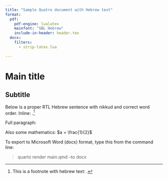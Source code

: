 ```yaml
---
title: "Sample Quatro document with Hebrew text"
format:
  pdf:
    pdf-engine: lualatex
    mainfont: "SBL Hebrew"
    include-in-header: header.tex
  docx:
    filters:
      - strip-latex.lua
  
---
```


# Main title

## Subtitle

Below is a proper RTL Hebrew sentence with nikkud and correct word order. Inline: \heb{מִזְמֹ֡ור שִׁיר־חֲנֻכַּ֖ת הַבַּ֣יִת לְדָוִֽד׃}.[^1]

Full paragraph:

\begin{hebrew}
אֲרוֹמִמְךָ֣ יְ֭הוָה כִּ֣י דִלִּיתָ֑נִי וְלֹא־שִׂמַּ֖חְתָּ אֹיְבַ֣י לִֽי׃

יְהוָ֥ה אֱלֹהָ֑י שִׁוַּ֥עְתִּי אֵ֝לֶ֗יךָ וַתִּרְפָּאֵֽנִי׃

יְֽהוָ֗ה הֶֽעֱלִ֣יתָ מִן־שְׁאֹ֣ול נַפְשִׁ֑י חִ֝יִּיתַ֗נִי מִיָּֽורְדִי*־בֹֽור׃

זַמְּר֣וּ לַיהוָ֣ה חֲסִידָ֑יו וְ֝הוֹד֗וּ לְזֵ֣כֶר קָדְשֹֽׁו׃
\end{hebrew}

Also some mathematics: $a = \frac{1}{2}$

To export to Microsoft Word (docx) format, type this from the command line: 

> quarto render main.qmd --to docx

[^1]: This is a footnote with hebrew text: \heb{בְּרֵאשִׁית}.


